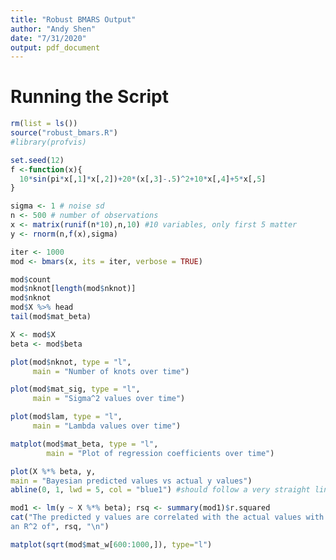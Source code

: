 ```yaml
---
title: "Robust BMARS Output"
author: "Andy Shen"
date: "7/31/2020"
output: pdf_document
---
```


# Running the Script


```r
rm(list = ls())
source("robust_bmars.R")
#library(profvis)
```


```r
set.seed(12)
f <-function(x){
  10*sin(pi*x[,1]*x[,2])+20*(x[,3]-.5)^2+10*x[,4]+5*x[,5]
}

sigma <- 1 # noise sd
n <- 500 # number of observations
x <- matrix(runif(n*10),n,10) #10 variables, only first 5 matter
y <- rnorm(n,f(x),sigma)
```

```r
iter <- 1000
mod <- bmars(x, its = iter, verbose = TRUE)
```

```r
mod$count
mod$nknot[length(mod$nknot)]
mod$nknot
mod$X %>% head
tail(mod$mat_beta)
```


```r
X <- mod$X
beta <- mod$beta

plot(mod$nknot, type = "l",
     main = "Number of knots over time") 

plot(mod$mat_sig, type = "l",
     main = "Sigma^2 values over time")

plot(mod$lam, type = "l",
     main = "Lambda values over time")

matplot(mod$mat_beta, type = "l",
        main = "Plot of regression coefficients over time")

plot(X %*% beta, y,
main = "Bayesian predicted values vs actual y values")
abline(0, 1, lwd = 5, col = "blue1") #should follow a very straight line

mod1 <- lm(y ~ X %*% beta); rsq <- summary(mod1)$r.squared
cat("The predicted y values are correlated with the actual values with 
an R^2 of", rsq, "\n")

matplot(sqrt(mod$mat_w[600:1000,]), type="l")
```


